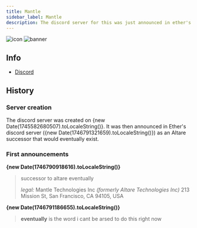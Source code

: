 ```yaml
---
title: Mantle
sidebar_label: Mantle
description: The discord server for this was just announced in ether's discord server
---
```


![icon](https://summerhosts.github.io/media/mantle/icon.webp)
![banner](https://summerhosts.github.io/media/mantle/banner.webp)

## Info
* [Discord](https://discord.gg/bj7ypc3U)
 
## History
### Server creation
The discord server was created on {new Date(1745582680507).toLocaleString()}. It was then announced in Ether's discord server ({new Date(1746791321659).toLocaleString()}) as an Altare successor that would eventually exist.

### First announcements
**{new Date(1746790918616).toLocaleString()}**
>successor to altare eventually
>
>*legal:*
>Mantle Technologies Inc *(formerly Altare Technologies Inc)*
>213 Mission St, San Francisco, CA 94105, USA
>

**{new Date(1746791186655).toLocaleString()}**
>**eventually** is the word i cant be arsed to do this right now
>